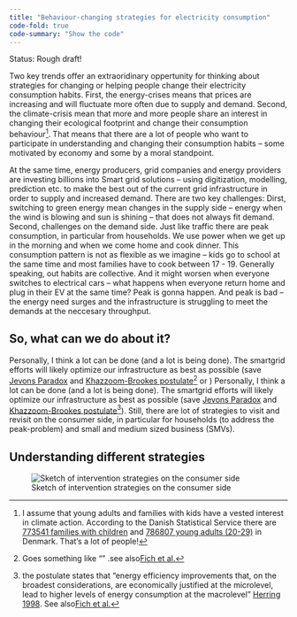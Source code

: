 ```yaml
---
title: "Behaviour-changing strategies for electricity consumption"
code-fold: true
code-summary: "Show the code"
---
```


Status: Rough draft!

Two key trends offer an extraoridinary oppertunity for thinking about strategies for changing or helping people change their electricity consumption habits. First, the energy-crises means that prices are increasing and will fluctuate more often due to supply and demand.  Second, the climate-crisis mean that more and more people share an interest in changing their ecological footprint and change their consumption behaviour^[I assume that young adults and families with kids have a vested interest in climate action. According to the Danish Statistical Service there are [773541 families with children](https://www.dst.dk/da/Statistik/nyheder-analyser-publ/nyt/NytHtml?cid=37837) and [786807 young adults (20-29)](https://www.statistikbanken.dk/statbank5a/selectvarval/define.asp?MainTable=FOLK1A&PLanguage=0&Tabstrip=&PXSId=0&SessID=407298487&FF=20&grouping3=201676131924174402396&tfrequency=1) in Denmark. That's a lot of people!]. That means that there are a lot of people who want to participate in understanding and changing their consumption habits -- some motivated by economy and some by a moral standpoint.

At the same time, energy producers, grid companies and energy providers are investing billions into Smart grid solutions -- using digitization, modelling, prediction etc. to make the best out of the current grid infrastructure in order to supply and increased demand. There are two key challenges: Dirst, switching to green energy mean changes in the supply side -- energy when the wind is blowing and sun is shining -- that does not always fit demand. Second, challenges on the demand side. Just like traffic there are peak consumption, in particular from households. We use power when we get up in the morning and when we come home and cook dinner. This consumption pattern is not as flexible as we imagine -- kids go to school at the same time and most families have to cook between 17 - 19. Generally speaking, out habits are collective. And it might worsen when everyone switches to electrical cars -- what happens when everyone return home and plug in their EV at the same time? Peak is gonna happen. And peak is bad -- the energy need surges and the infrastructure is struggling to meet the demands at the neccesary throughput.

## So, what can we do about it?

Personally, I think a lot can be done (and a lot is being done). The smartgrid efforts will likely optimize our infrastructure as best as possible (save [Jevons Paradox](https://en.wikipedia.org/wiki/Jevons_paradox) and [Khazzoom-Brookes postulate](https://en.wikipedia.org/wiki/Khazzoom%E2%80%93Brookes_postulate)^[Goes something like "" .see also[Fich et al.](https://www.mdpi.com/1996-1073/15/16/5821)] or )
Personally, I think a lot can be done (and a lot is being done). The smartgrid efforts will likely optimize our infrastructure as best as possible (save [Jevons Paradox](https://en.wikipedia.org/wiki/Jevons_paradox) and [Khazzoom-Brookes postulate](https://en.wikipedia.org/wiki/Khazzoom%E2%80%93Brookes_postulate)^[the postulate states that "energy efficiency improvements that, on the broadest considerations, are economically justified at the microlevel, lead to higher levels of energy consumption at the macrolevel" [Herring 1998](http://www.privatebanking.com/published_data/account/0/0/_uploads_/1162.pdf). See also[Fich et al.](https://www.mdpi.com/1996-1073/15/16/5821)]). Still, there are lot of strategies to visit and revisit on the consumer side, in particular for households (to address the peak-problem) and small and medium sized business (SMVs). 

## Understanding different strategies

![Sketch of intervention strategies on the consumer side]("consumption-behaviour-change-strategy-space.png")